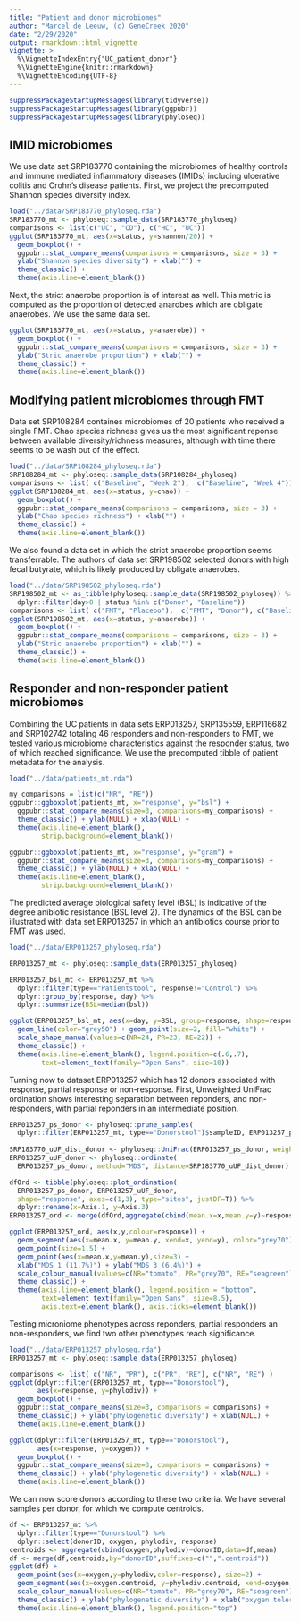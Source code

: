 ```yaml
---
title: "Patient and donor microbiomes"
author: "Marcel de Leeuw, (c) GeneCreek 2020"
date: "2/29/2020"
output: rmarkdown::html_vignette
vignette: >
  %\VignetteIndexEntry{"UC_patient_donor"}
  %\VignetteEngine{knitr::rmarkdown}
  %\VignetteEncoding{UTF-8}
---
```


```r

suppressPackageStartupMessages(library(tidyverse))
suppressPackageStartupMessages(library(ggpubr))
suppressPackageStartupMessages(library(phyloseq))

```

## IMID microbiomes

We use data set SRP183770 containing the microbiomes of healthy controls and immune mediated inflammatory diseases (IMIDs) including ulcerative colitis and Crohn's disease patients. First, we project the precomputed Shannon species diversity index.

```r

load("../data/SRP183770_phyloseq.rda")
SRP183770_mt <- phyloseq::sample_data(SRP183770_phyloseq)
comparisons <- list(c("UC", "CD"), c("HC", "UC"))
ggplot(SRP183770_mt, aes(x=status, y=shannon/20)) +
  geom_boxplot() +
  ggpubr::stat_compare_means(comparisons = comparisons, size = 3) +
  ylab("Shannon species diversity") + xlab("") +
  theme_classic() +
  theme(axis.line=element_blank())

```

Next, the strict anaerobe proportion is of interest as well. This metric is computed as the proportion of detected anarobes which are obligate anaerobes. We use the same data set.

```r

ggplot(SRP183770_mt, aes(x=status, y=anaerobe)) +
  geom_boxplot() +
  ggpubr::stat_compare_means(comparisons = comparisons, size = 3) +
  ylab("Stric anaerobe proportion") + xlab("") +
  theme_classic() +
  theme(axis.line=element_blank())

```

## Modifying patient microbiomes through FMT

Data set SRP108284 containes microbiomes of 20 patients who received a single FMT. Chao species richness gives us the most significant reponse between available diversity/richness measures, although with time there seems to be wash out of the effect.

```r

load("../data/SRP108284_phyloseq.rda")
SRP108284_mt <- phyloseq::sample_data(SRP108284_phyloseq)
comparisons <- list( c("Baseline", "Week 2"),  c("Baseline", "Week 4"))
ggplot(SRP108284_mt, aes(x=status, y=chao)) +
  geom_boxplot() +
  ggpubr::stat_compare_means(comparisons = comparisons, size = 3) +
  ylab("Chao species richness") + xlab("") +
  theme_classic() +
  theme(axis.line=element_blank())

```

We also found a data set in which the strict anaerobe proportion seems transferrable. The authors of data set SRP198502 selected donors with high fecal butyrate, which is likely produced by obligate anaerobes.

```r

load("../data/SRP198502_phyloseq.rda")
SRP198502_mt <- as_tibble(phyloseq::sample_data(SRP198502_phyloseq)) %>%
  dplyr::filter(day>0 | status %in% c("Donor", "Baseline"))
comparisons <- list( c("FMT", "Placebo"),  c("FMT", "Donor"), c("Baseline", "FMT"))
ggplot(SRP198502_mt, aes(x=status, y=anaerobe)) +
  geom_boxplot() +
  ggpubr::stat_compare_means(comparisons = comparisons, size = 3) +
  ylab("Stric anaerobe proportion") + xlab("") +
  theme_classic() +
  theme(axis.line=element_blank())

```

## Responder and non-responder patient microbiomes

Combining the UC patients in data sets ERP013257, SRP135559, ERP116682 and SRP102742 totaling 46 responders and non-responders to FMT, we tested various microbiome characteristics against the responder status, two of which reached significance. We use the precomputed tibble of patient metadata for the analysis.

```r

load("../data/patients_mt.rda")

my_comparisons = list(c("NR", "RE"))
ggpubr::ggboxplot(patients_mt, x="response", y="bsl") +
  ggpubr::stat_compare_means(size=3, comparisons=my_comparisons) +
  theme_classic() + ylab(NULL) + xlab(NULL) +
  theme(axis.line=element_blank(), 
        strip.background=element_blank())
```

```r
ggpubr::ggboxplot(patients_mt, x="response", y="gram") +
  ggpubr::stat_compare_means(size=3, comparisons=my_comparisons) +
  theme_classic() + ylab(NULL) + xlab(NULL) +
  theme(axis.line=element_blank(), 
        strip.background=element_blank())
```

The predicted average biological safety level (BSL) is indicative of the degree anibiotic resistance (BSL level 2). The dynamics of the BSL can be illustrated with data set ERP013257 in which an antibiotics course prior to FMT was used.

```r

load("../data/ERP013257_phyloseq.rda")

ERP013257_mt <- phyloseq::sample_data(ERP013257_phyloseq)

ERP013257_bsl_mt <- ERP013257_mt %>%
  dplyr::filter(type=="Patientstool", response!="Control") %>%
  dplyr::group_by(response, day) %>%
  dplyr::summarize(BSL=median(bsl))

ggplot(ERP013257_bsl_mt, aes(x=day, y=BSL, group=response, shape=response)) +
  geom_line(color="grey50") + geom_point(size=2, fill="white") +
  scale_shape_manual(values=c(NR=24, PR=23, RE=22)) +
  theme_classic() + 
  theme(axis.line=element_blank(), legend.position=c(.6,.7),
        text=element_text(family="Open Sans", size=10))

```


Turning now to dataset ERP013257 which has 12 donors associated with response, partial response or non-response. First, Unweighted UniFrac ordination shows interesting separation between reponders, and non-responders, with partial reponders in an intermediate position.

```r

ERP013257_ps_donor <- phyloseq::prune_samples(
  dplyr::filter(ERP013257_mt, type=="Donorstool")$sampleID, ERP013257_phyloseq)
  
SRP183770_uUF_dist_donor <- phyloseq::UniFrac(ERP013257_ps_donor, weighted=F, normalized=T)
ERP013257_uUF_donor <- phyloseq::ordinate(
  ERP013257_ps_donor, method="MDS", distance=SRP183770_uUF_dist_donor)

dfOrd <- tibble(phyloseq::plot_ordination(
  ERP013257_ps_donor, ERP013257_uUF_donor, 
  shape="response", axes=c(1,3), type="sites", justDF=T)) %>%
  dplyr::rename(x=Axis.1, y=Axis.3)
ERP013257_ord <- merge(dfOrd,aggregate(cbind(mean.x=x,mean.y=y)~response,dfOrd,mean),by="response")

ggplot(ERP013257_ord, aes(x,y,colour=response)) +
  geom_segment(aes(x=mean.x, y=mean.y, xend=x, yend=y), color="grey70") +
  geom_point(size=1.5) +
  geom_point(aes(x=mean.x,y=mean.y),size=3) +
  xlab("MDS 1 (11.7%)") + ylab("MDS 3 (6.4%)") +
  scale_colour_manual(values=c(NR="tomato", PR="grey70", RE="seagreen")) +
  theme_classic() +
  theme(axis.line=element_blank(), legend.position = "bottom",
        text=element_text(family="Open Sans", size=8.5),
        axis.text=element_blank(), axis.ticks=element_blank())
```


Testing microniome phenotypes across reponders, partial responders an non-responders, we find two other phenotypes reach significance.

```r

load("../data/ERP013257_phyloseq.rda")
ERP013257_mt <- phyloseq::sample_data(ERP013257_phyloseq)

comparisons <- list( c("NR", "PR"), c("PR", "RE"), c("NR", "RE") )
ggplot(dplyr::filter(ERP013257_mt, type=="Donorstool"), 
       aes(x=response, y=phylodiv)) +
  geom_boxplot() +
  ggpubr::stat_compare_means(size=3, comparisons = comparisons) +
  theme_classic() + ylab("phylogenetic diversity") + xlab(NULL) +
  theme(axis.line=element_blank())
```

```r

ggplot(dplyr::filter(ERP013257_mt, type=="Donorstool"), 
       aes(x=response, y=oxygen)) +
  geom_boxplot() +
  ggpubr::stat_compare_means(size=3, comparisons = comparisons) +
  theme_classic() + ylab("phylogenetic diversity") + xlab(NULL) +
  theme(axis.line=element_blank())
```

We can now score donors according to these two criteria. We have several samples per donor, for which we compute centroids.

```r

df <- ERP013257_mt %>%
  dplyr::filter(type=="Donorstool") %>%
  dplyr::select(donorID, oxygen, phylodiv, response)
centroids <- aggregate(cbind(oxygen,phylodiv)~donorID,data=df,mean)
df <- merge(df,centroids,by="donorID",suffixes=c("",".centroid"))
ggplot(df) +
  geom_point(aes(x=oxygen,y=phylodiv,color=response), size=2) +
  geom_segment(aes(x=oxygen.centroid, y=phylodiv.centroid, xend=oxygen, yend=phylodiv, color=response)) +
  scale_colour_manual(values=c(NR="tomato", PR="grey70", RE="seagreen")) +
  theme_classic() + ylab("phylogenetic diversity") + xlab("oxygen tolerance") +
  theme(axis.line=element_blank(), legend.position="top")
```